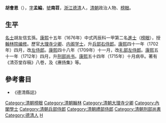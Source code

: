 '''胡會恩'''（{{bd|？||1715年||Hu胡}}），[[表字|字]]'''孟綸'''，[[號|號]]'''南苕'''，[[浙江|浙江]][[德清|德清]]人，[[清朝|清朝]]政治人物、[[榜眼|榜眼]]。

==生平==
[[名士|名士]]胡友信玄孫。[[康熙|康熙]]十五年（1676年）中式丙辰科一甲第二名[[進士|進士]]（[[榜眼|榜眼]]），授[[翰林院编修|翰林院编修]]。歷官[[大理寺|大理寺]][[少卿|少卿]]、[[内阁学士|内阁学士]]，升[[兵部右侍郎|兵部右侍郎]]。[[康熙|康熙]]四十一年（1702年）四月，改[[左侍郎|左侍郎]]。[[康熙|康熙]]四十八年（1709年）十一月，改[[礼部左侍郎|礼部左侍郎]]。[[康熙|康熙]]五十一年（1712年）四月，升[[刑部尚书|刑部尚书]]。[[康熙|康熙]]五十四年（1715年）十月病卒。著有《清芬堂存稿》八卷，及《赓扬集》等。

==參考書目==
* 《德清縣誌》

{{康熙十五年丙辰科殿試金榜}}
{{DEFAULTSORT:Hu胡}}

[[Category:清朝榜眼|Category:清朝榜眼]]
[[Category:清朝翰林|Category:清朝翰林]]
[[Category:清朝大理寺少卿|Category:清朝大理寺少卿]]
[[Category:內閣學士|Category:內閣學士]]
[[Category:清朝兵部侍郎|Category:清朝兵部侍郎]]
[[Category:清朝禮部侍郎|Category:清朝禮部侍郎]]
[[Category:清朝刑部尚書|Category:清朝刑部尚書]]
[[Category:德清人|Category:德清人]]
[[Category:胡姓|H]]